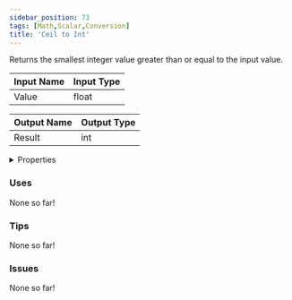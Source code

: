 ```yaml
---
sidebar_position: 73
tags: [Math,Scalar,Conversion]
title: 'Ceil to Int'
---
```


Returns the smallest integer value greater than or equal to the input value.




<EsbSvg />

| Input Name | Input Type |
|-----------|-----------|
| Value | float |

| Output Name | Output Type |
|-----------|-----------|
| Result | int |


<details>
  <summary>Properties</summary>
  <div>
    <div>
    <table>
      <thead>
        <tr>
          <th>Is beta required?</th>
          <th>❌</th>
        </tr>
        <tr>
          <th>Is this chip a trolling risk?</th>
          <th>❌</th>
        </tr>
        <tr>
          <th>Is this chip a role assignment risk?</th>
          <th>❌</th>
        </tr>
        <tr>
          <th>Chip UUID</th>
          <th>38b502dc-dd35-4083-a2b0-8a8e5f69a958</th>
        </tr>
      </thead>
    </table>
    </div>
  </div>
</details>

### Uses

None so far!

### Tips

None so far!

### Issues

None so far!